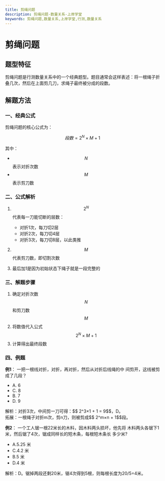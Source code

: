 ```yaml
---
title: 剪绳问题
description: 剪绳问题-数量关系-上岸学堂
keywords: 剪绳问题,数量关系,上岸学堂,行测,数量关系
---
```







# 剪绳问题

## 题型特征

剪绳问题是行测数量关系中的一个经典题型。题目通常会这样表述：将一根绳子折叠几次，然后在上面剪几刀，求绳子最终被分成的段数。

## 解题方法

### 一、经典公式

剪绳问题的核心公式为：

$$
段数 = 2^N \times M + 1
$$

其中：
- $$N$$ 表示对折次数
- $$M$$ 表示剪刀数

### 二、公式解析

1. $$2^N$$ 代表每一刀能切断的层数：
   - 对折1次，每刀切2层
   - 对折2次，每刀切4层
   - 对折3次，每刀切8层，以此类推

2. $$M$$ 代表剪刀数，即切割次数

3. 最后加1是因为初始状态下绳子就是一段完整的

### 三、解题步骤

1. 确定对折次数 $$N$$ 和剪刀数 $$M$$
2. 将数值代入公式 $$2^N \times M + 1$$
3. 计算得出最终段数

### 四、例题

**例1**：
一把一根线对折，对折，再对折，然后从对折后线绳的中
间剪开，这线被剪成了几段？ 
- A. 6                   
- C. 8                   
- B. 7 
- D. 9 


<BlurredAnswer>
解析：对折3次，中间剪一刀可得：$$ 2^3×1 + 1 = 9$$，D。<br/> 
拓展：一根绳子对折m次，剪n刀，则被剪成$$ 2^m×n + 1$$段。
</BlurredAnswer>


**例2**：
一个工人锯一根22米长的木料，因木料两头损坏，他先将
木料两头各锯下1米，然后锯了4次，锯成同样长的短木条，每根短木条长
多少米?
- A.5.25 米                        
- C.4.2 米                         
- B.5 米         
- D.4 米 


<BlurredAnswer>
解析：D。锯掉两段还剩20米，锯4次得到5根，则每根长度为20/5=4米。
</BlurredAnswer>
